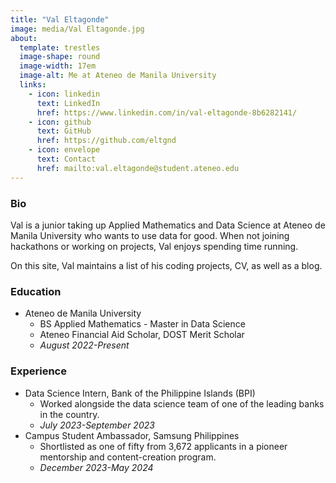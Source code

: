 ```yaml
---
title: "Val Eltagonde"
image: media/Val Eltagonde.jpg
about:
  template: trestles
  image-shape: round
  image-width: 17em
  image-alt: Me at Ateneo de Manila University
  links:
    - icon: linkedin
      text: LinkedIn
      href: https://www.linkedin.com/in/val-eltagonde-8b6282141/
    - icon: github
      text: GitHub
      href: https://github.com/eltgnd
    - icon: envelope
      text: Contact
      href: mailto:val.eltagonde@student.ateneo.edu
---
```


### Bio
Val is a junior taking up Applied Mathematics and Data Science at Ateneo de Manila University who wants to use data for good. When not joining hackathons or working on projects, Val enjoys spending time running.

On this site, Val maintains a list of his coding projects,<!-- graphic design work,--> CV, as well as a blog.

### Education
- Ateneo de Manila University
    - BS Applied Mathematics - Master in Data Science
    - Ateneo Financial Aid Scholar, DOST Merit Scholar
    - *August 2022-Present*
<!-- - Rizal National Science High School 
    - Science and Technology, Engineering and Mathematics (STEM) Strand
    - June 2016-July 2022 -->

### Experience
- Data Science Intern, Bank of the Philippine Islands (BPI)
    - Worked alongside the data science team of one of the leading banks in the country.
    - *July 2023-September 2023*
<!-- - Apprentice, ADB-Eskwelabs Digital Transformaton for Marikina Footwear Program
    - Participated in a digital marketing sprint focused on crafting data-driven marketing campaigns.
    - *November 2023* -->
- Campus Student Ambassador, Samsung Philippines
    - Shortlisted as one of fifty from 3,672 applicants in a pioneer mentorship and content-creation program.
    - *December 2023-May 2024*